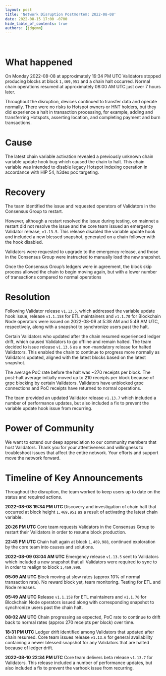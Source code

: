 ```yaml
---
layout: post
title: 'Network Disruption Postmortem: 2022-08-08'
date: 2022-08-15 17:00 -0700
hide_table_of_contents: true
authors: [jdgemm]
---
```


&nbsp;

# What happened

On Monday 2022-08-08 at approximately 19:34 PM UTC Validators stopped producing blocks at block
`1,469,951` and a chain halt occurred. Normal chain operations resumed at approximately 08:00 AM UTC
just over 7 hours later.

<!--truncate-->

Throughout the disruption, devices continued to transfer data and operate normally. There were no
risks to Hotspot owners or HNT holders, but they did experience a halt in transaction processing,
for example, adding and transferring Hotspots, asserting location, and completing payment and burn
transactions.

# Cause

The latest chain variable activation revealed a previously unknown chain variable update hook bug
which caused the chain to halt. This chain variable was intended to disable legacy Hotspot indexing
operation in accordance with HIP 54, h3dex poc targeting.

# Recovery

The team identified the issue and requested operators of Validators in the Consensus Group to
restart.

However, although a restart resolved the issue during testing, on mainnet a restart did not resolve
the issue and the core team issued an emergency Validator release, `v1.13.5`. This release disabled
the variable update hook and included a new blessed snapshot, generated on a chain follower with the
hook disabled.

Validators were requested to upgrade to the emergency release, and those in the Consensus Group were
instructed to manually load the new snapshot.

Once the Consensus Group’s ledgers were in agreement, the block skip process allowed the chain to
begin moving again, but with a lower number of transactions compared to normal operations

# Resolution

Following Validator release `v1.13.5`, which addressed the variable update hook issue, release
`v1.1.158` for ETL maintainers and `v1.1.70` for Blockchain Node operators were issued on 2022-08-09
at 5:38 AM and 5:49 AM UTC, respectively, along with a snapshot to synchronize users past the halt.

Certain Validators who updated after the chain resumed experienced ledger drift, which caused
Validators to go offline and remain halted. The team decided to issue release `v1.13.6` as a
non-mandatory release for halted Validators. This enabled the chain to continue to progress more
normally as Validators updated, aligned with the latest blocks based on the latest snapshot.

The average PoC rate before the halt was ~270 receipts per block. The post-halt average initially
moved up to 210 receipts per block because of grpc blocking by certain Validators. Validators have
unblocked grpc connections and PoC receipts have returned to normal operations.

The team provided an updated Validator release `v1.13.7` which included a number of performance
updates, but also included a fix to prevent the variable update hook issue from recurring.

# Power of Community

We want to extend our deep appreciation to our community members that host Validators. Thank you for
your attentiveness and willingness to troubleshoot issues that affect the entire network. Your
efforts and support move the network forward.

# Timeline of Key Announcements

Throughout the disruption, the team worked to keep users up to date on the status and required
actions.

**2022-08-08** **19:34 PM UTC** Discovery and investigation of chain halt that occurred at block
height `1,469,951` as a result of activating the latest chain variable.

**20:26 PM UTC** Core team requests Validators in the Consensus Group to restart their Validators in
order to resume block production.

**22:45 PM UTC** Chain halt again at block `1,469,988`, continued exploration by the core team into
causes and solutions.

**2022-08-09** **03:04 AM UTC** Emergency release `v1.13.5` sent to Validators which included a new
snapshot that all Validators were required to sync to in order to realign to block `1,469,990`.

**05:09 AM UTC** Block moving at slow rates (approx 10% of normal transaction rate). No reward block
yet, team monitoring. Testing for ETL and Node releases.

**05:49 AM UTC** Release `v1.1.158` for ETL maintainers and `v1.1.70` for Blockchain Node operators
issued along with corresponding snapshot to synchronize users past the chain halt.

**08:02 AM UTC** Chain progressing as expected, PoC rate to continue to drift back to normal rates
(approx 270 receipts per block) over time.

**18:31 PM UTC** Ledger drift identified among Validators that updated after chain resumed. Core
team issues release `v1.13.6` for general availability containing a newer blessed snapshot for any
Validators that are halted because of ledger drift.

**2022-08-10** **22:34 PM UTC** Core team delivers beta release `v1.13.7` for Validators. This
release included a number of performance updates, but also included a fix to prevent the varhook
issue from recurring.
